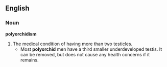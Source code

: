 ==English==

===Noun===
'''polyorchidism'''
# The medical condition of having more than two testicles.
#*Most '''polyorchid''' men have a third smaller underdeveloped testis. It can be removed, but does not cause any health concerns if it remains.